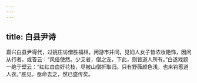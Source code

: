 ```yaml
---
---
---
```

title: 白县尹诗
---




嘉兴白县尹得代，过姚庄访僧胜福林，闲游市井间，见妇人女子皆浓妆艳饰，因问从行者，或答云：“风俗使然。少艾者，僧之宠，下此，则皆道人所有。”白遂戏题一绝于壁云：“红红白白好花枝，尽被山僧折取归。只有野薇颜色浅，也来钩惹道人衣。”胜见，亟命去之，然已盛传矣。